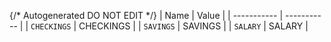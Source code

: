 {/* Autogenerated DO NOT EDIT  */}
| Name        | Value       |
| ----------- | ----------- |
| `CHECKINGS` | CHECKINGS   |
| `SAVINGS`   | SAVINGS     |
| `SALARY`    | SALARY      |
